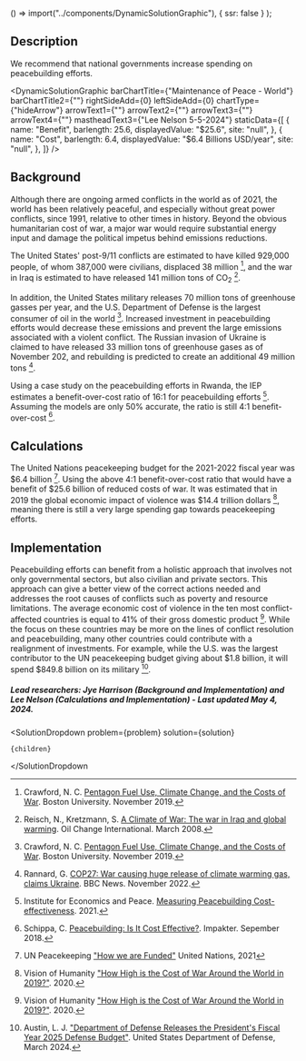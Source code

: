 
  () => import("../components/DynamicSolutionGraphic"),
  { ssr: false }
);


## Description

We recommend that national governments increase spending on peacebuilding efforts.

<DynamicSolutionGraphic
  barChartTitle={"Maintenance of Peace - World"}
  barChartTitle2={""}
  rightSideAdd={0}
  leftSideAdd={0}
  chartType={"hideArrow"}
  arrowText1={""}
  arrowText2={""}
  arrowText3={""}
  arrowText4={""}
  mastheadText3={"Lee Nelson 5-5-2024"}
  staticData={[
    {
      name: "Benefit",
      barlength: 25.6,
      displayedValue: "$25.6",
      site: "null",
    },
    {
      name: "Cost",
      barlength: 6.4,
      displayedValue: "$6.4 Billions USD/year",
      site: "null",
    },
  ]}
/>

## Background

Although there are ongoing armed conflicts in the world as of 2021, the world has been relatively peaceful, and especially without great power conflicts, since 1991, relative to other times in history. Beyond the obvious humanitarian cost of war, a major war would require substantial energy input and damage the political impetus behind emissions reductions.

The United States' post-9/11 conflicts are estimated to have killed 929,000 people, of whom 387,000 were civilians, displaced 38 million [^"2"], and the war in Iraq is estimated to have released 141 million tons of CO<sub>2</sub> [^"4"].

In addition, the United States military releases 70 million tons of greenhouse gasses per year, and the U.S. Department of Defense is the largest consumer of oil in the world [^"2"]. Increased investment in peacebuilding efforts would decrease these emissions and prevent the large emissions associated with a violent conflict. The Russian invasion of Ukraine is claimed to have released 33 million tons of greenhouse gases as of November 202, and rebuilding is predicted to create an additional 49 million tons [^"7"].

Using a case study on the peacebuilding efforts in Rwanda, the IEP estimates a benefit-over-cost ratio of 16:1 for peacebuilding efforts [^"5"]. Assuming the models are only 50% accurate, the ratio is still 4:1 benefit-over-cost [^"8"].

## Calculations

The United Nations peacekeeping budget for the 2021-2022 fiscal year was $6.4 billion  [^"10"]. Using the above 4:1 benefit-over-cost ratio that would have a benefit of $25.6 billion of reduced costs of war.
It was estimated that in 2019 the global economic impact of violence was $14.4 trillion dollars [^"11"], meaning there is still a very large spending gap towards peacekeeping efforts.

## Implementation

Peacebuilding efforts can benefit from a holistic approach that involves not only governmental sectors, but also civilian and private sectors. This approach can give a better view of the correct actions needed and addresses the root causes of conflicts such as poverty and resource limitations.
The average economic cost of violence in the ten most conflict-affected countries is equal to 41% of their gross domestic product [^"11"]. While the focus on these countries may be more on the lines of conflict resolution and peacebuilding, many other countries could contribute with a realignment of investments. For example, while the U.S. was the largest contributor to the UN peacekeeping budget giving about $1.8 billion, it will spend $849.8 billion on its military [^"12"].

##### Lead researchers: Jye Harrison (Background and Implementation) and Lee Nelson (Calculations and Implementation) - Last updated May 4, 2024.

[^"1"]: Institute for Economics & Peace. [Economic Value of Peace](https://www.economicsandpeace.org/wp-content/uploads/2021/01/EVP-2021-web-1.pdf). Sydney, Australia. 2021.

[^"2"]: Crawford, N. C. [Pentagon Fuel Use, Climate Change, and the Costs of War](https://watson.brown.edu/costsofwar/papers/ClimateChangeandCostofWar). Boston University. November 2019.

[^"4"]: Reisch, N., Kretzmann, S. [A Climate of War: The war in Iraq and global warming](https://oilchange.org/publications/a-climate-of-war/). Oil Change International. March 2008.

[^"5"]: Institute for Economics and Peace. [Measuring Peacebuilding Cost-effectiveness](http://ods.ceipaz.org/wp-content/uploads/2018/06/Measuring-Peacebuilding_WEB.pdf). 2021.

[^"6"]: UN News, Global Perspective Human Stories. [Peacebuilding, 'a bargain' and 'proven investment', UN chief tells Member States](https://news.un.org/en/story/2022/03/1115112). United Nations. March 2022.

[^"7"]: Rannard, G. [COP27: War causing huge release of climate warming gas, claims Ukraine](https://www.bbc.com/news/science-environment-63625693). BBC News. November 2022.
[^"8"]: Schippa, C. [Peacebuilding: Is It Cost Effective?](https://impakter.com/peacebuilding-cost-effective/). Impakter. Sepember 2018.

[^"9"]: Whole of Society Conflict Prevention and Peace Building. [Policy Recommendations from a Whole of Society perspective for the EU’s conflict prevention and peacebuilding capabilities](https://www.semanticscholar.org/paper/Policy-Recommendations-from-a-Whole-of-Society-for-Gppac/66a0097510f23020ae4e4dc69de59233f307c6da). European Union. February 2018.

[^"10"]: UN Peacekeeping ["How we are Funded"](https://peacekeeping.un.org/en/how-we-are-funded) United Nations, 2021
[^"11"]: Vision of Humanity ["How High is the Cost of War Around the World in 2019?"](https://www.visionofhumanity.org/how-does-war-and-violence-affect-an-economy/). 2020.

[^"12"]: Austin, L. J. ["Department of Defense Releases the President's Fiscal Year 2025 Defense Budget"](https://www.defense.gov/News/Releases/Release/Article/3703410/department-of-defense-releases-the-presidents-fiscal-year-2025-defense-budget/). United States Department of Defense, March 2024.

  <SolutionDropdown 
    problem={problem} 
    solution={solution}
  >
    {children}
  </SolutionDropdown

>
